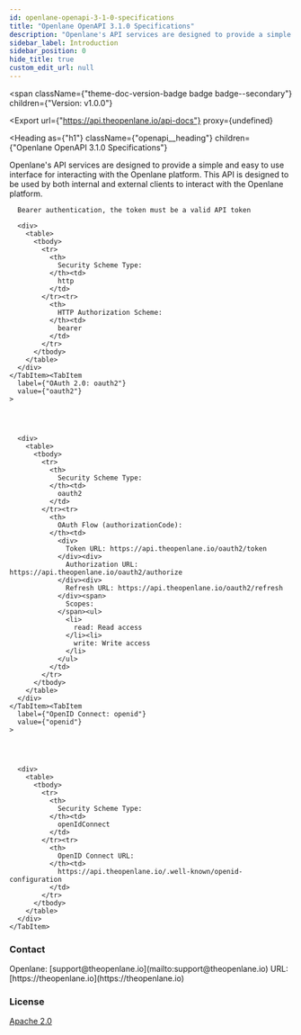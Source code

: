 ```yaml
---
id: openlane-openapi-3-1-0-specifications
title: "Openlane OpenAPI 3.1.0 Specifications"
description: "Openlane's API services are designed to provide a simple and easy to use interface for interacting with the Openlane platform. This API is designed to be used by both internal and external clients to interact with the Openlane platform."
sidebar_label: Introduction
sidebar_position: 0
hide_title: true
custom_edit_url: null
---
```



<span
  className={"theme-doc-version-badge badge badge--secondary"}
  children={"Version: v1.0.0"}
>
</span>

<Export
  url={"https://api.theopenlane.io/api-docs"}
  proxy={undefined}
>

</Export>

<Heading
  as={"h1"}
  className={"openapi__heading"}
  children={"Openlane OpenAPI 3.1.0 Specifications"}
>
</Heading>



Openlane's API services are designed to provide a simple and easy to use interface for interacting with the Openlane platform. This API is designed to be used by both internal and external clients to interact with the Openlane platform.

<div
  style={{"marginBottom":"2rem"}}
>
  <Heading
    id={"authentication"}
    as={"h2"}
    className={"openapi-tabs__heading"}
    children={"Authentication"}
  >
  </Heading><SchemaTabs
    className={"openapi-tabs__security-schemes"}
  >
    <TabItem
      label={"HTTP: Bearer Auth"}
      value={"bearer"}
    >


      Bearer authentication, the token must be a valid API token

      <div>
        <table>
          <tbody>
            <tr>
              <th>
                Security Scheme Type:
              </th><td>
                http
              </td>
            </tr><tr>
              <th>
                HTTP Authorization Scheme:
              </th><td>
                bearer
              </td>
            </tr>
          </tbody>
        </table>
      </div>
    </TabItem><TabItem
      label={"OAuth 2.0: oauth2"}
      value={"oauth2"}
    >




      <div>
        <table>
          <tbody>
            <tr>
              <th>
                Security Scheme Type:
              </th><td>
                oauth2
              </td>
            </tr><tr>
              <th>
                OAuth Flow (authorizationCode):
              </th><td>
                <div>
                  Token URL: https://api.theopenlane.io/oauth2/token
                </div><div>
                  Authorization URL: https://api.theopenlane.io/oauth2/authorize
                </div><div>
                  Refresh URL: https://api.theopenlane.io/oauth2/refresh
                </div><span>
                  Scopes:
                </span><ul>
                  <li>
                    read: Read access
                  </li><li>
                    write: Write access
                  </li>
                </ul>
              </td>
            </tr>
          </tbody>
        </table>
      </div>
    </TabItem><TabItem
      label={"OpenID Connect: openid"}
      value={"openid"}
    >




      <div>
        <table>
          <tbody>
            <tr>
              <th>
                Security Scheme Type:
              </th><td>
                openIdConnect
              </td>
            </tr><tr>
              <th>
                OpenID Connect URL:
              </th><td>
                https://api.theopenlane.io/.well-known/openid-configuration
              </td>
            </tr>
          </tbody>
        </table>
      </div>
    </TabItem>
  </SchemaTabs>
</div><div
  style={{"display":"flex","flexDirection":"column","marginBottom":"var(--ifm-paragraph-margin-bottom)"}}
>
  <h3
    style={{"marginBottom":"0.25rem"}}
  >
    Contact
  </h3><span>
    Openlane: [support@theopenlane.io](mailto:support@theopenlane.io)
  </span><span>
    URL: [https://theopenlane.io](https://theopenlane.io)
  </span>
</div><div
  style={{"marginBottom":"var(--ifm-paragraph-margin-bottom)"}}
>
  <h3
    style={{"marginBottom":"0.25rem"}}
  >
    License
  </h3><a
    href={"https://www.apache.org/licenses/LICENSE-2.0"}
  >
    Apache 2.0
  </a>
</div>
